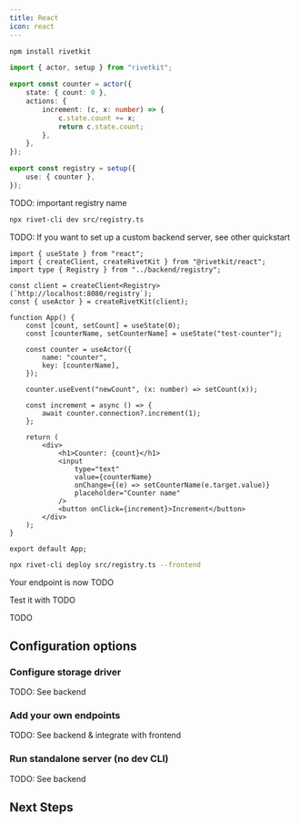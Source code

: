 ```yaml
---
title: React
icon: react
---
```


<Steps>
<Step title="Install">

```sh
npm install rivetkit
```

</Step>
<Step title="Write Actor">

```ts registry.ts
import { actor, setup } from "rivetkit";

export const counter = actor({
	state: { count: 0 },
	actions: {
		increment: (c, x: number) => {
			c.state.count += x;
			return c.state.count;
		},
	},
});

export const registry = setup({
	use: { counter },
});
```

TODO: important registry name

</Step>

<Step title="Run dev server">

```sh
npx rivet-cli dev src/registry.ts
```

TODO: If you want to set up a custom backend server, see other quickstart

</Step>

<Step title="Write frontend">

```tsx
import { useState } from "react";
import { createClient, createRivetKit } from "@rivetkit/react";
import type { Registry } from "../backend/registry";

const client = createClient<Registry>(`http://localhost:8080/registry`);
const { useActor } = createRivetKit(client);

function App() {
	const [count, setCount] = useState(0);
	const [counterName, setCounterName] = useState("test-counter");

	const counter = useActor({
		name: "counter",
		key: [counterName],
	});

	counter.useEvent("newCount", (x: number) => setCount(x));

	const increment = async () => {
		await counter.connection?.increment(1);
	};

	return (
		<div>
			<h1>Counter: {count}</h1>
			<input
				type="text"
				value={counterName}
				onChange={(e) => setCounterName(e.target.value)}
				placeholder="Counter name"
			/>
			<button onClick={increment}>Increment</button>
		</div>
	);
}

export default App;
```

</Step>

<Step title="Deploy">

<Tabs>

<Tab title="Rivet">

```sh
npx rivet-cli deploy src/registry.ts --frontend
```

Your endpoint is now TODO

Test it with TODO

</Tab>

<Tab title="Cloudflare Workers">
TODO
</Tab>

</Tabs>

</Step>

</Steps>

## Configuration options

### Configure storage driver

TODO: See backend

### Add your own endpoints

TODO: See backend & integrate with frontend

### Run standalone server (no dev CLI)

TODO: See backend

## Next Steps

<CardGroup>
	<Card title="Overview" href="/concepts/overview" icon="square-plus" horizontal={true} />
	<Card title="Interacting with Actors" href="/concepts/interacting-with-actors" icon="square-plus" horizontal={true} />
	<Card title="Actions" href="/concepts/actions" icon="bolt" horizontal={true} />
	<Card title="State" href="/concepts/state" icon="floppy-disk" horizontal={true} />
</CardGroup>

